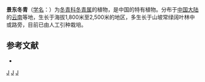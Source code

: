 {{Speciesbox 
| taxon = Ilex gingtungensis
| authority = [[李锡文|H. W. Li]] ex [[李雅茹|Y. R. Li]]
}}

'''景东冬青'''（[[学名|学名]]：{{lang|la|''Ilex gingtungensis''}}）为[[冬青科|冬青科]][[冬青属|冬青属]]的植物，是中国的特有植物。分布于[[中国大陆|中国大陆]]的[[云南|云南]]等地，生长于海拔1,800米至2,500米的地区，多生长于山坡常绿阔叶林中或路旁，目前已由人工引种栽培。

== 参考文献 ==
<div class="references-small">
* {{cite web| url =http://www.bioinfo.cn/db05/KmzwSpecies.php?action=view&id=14132| title =景东冬青| work =《中国高等植物数据库全库》| publisher =中国科学院微生物研究所| author =昆明植物研究所| accessdate =2009-02-24| deadurl =yes| archiveurl =https://web.archive.org/web/20160305080304/http://www.bioinfo.cn/db05/KmzwSpecies.php?action=view&id=14132| archivedate =2016-03-05}}
</div>

[[Category:冬青属|J]]
[[Category:中國特有植物|J]]
[[Category:云南植物|J]]
